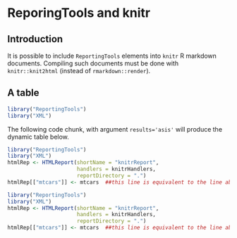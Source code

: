 <!--
%\VignetteEngine{knitr::knitr}
%\VignetteIndexEntry{ReportingTools and knitr R markdown}
%\VignetteKeywords{vignette, markdown, knitr, ReportingTools}
%\VignettePackage{rauthoring}
-->

ReporingTools and knitr
========================

## Introduction

It is possible to include `ReportingTools` elements into `knitr` R
markdown documents. Compiling such documents must be done with
`knitr::knit2html` (instead of `rmarkdown::render`).

## A table

```r
library("ReportingTools")
library("XML")
```

The following code chunk, with argument `results='asis'` will produce
the dynamic table below.

```r
library("ReportingTools")
library("XML")
htmlRep <- HTMLReport(shortName = "knitrReport",
                      handlers = knitrHandlers,
                      reportDirectory = ".")
htmlRep[["mtcars"]] <- mtcars  ##this line is equivalent to the line above
```

```r
library("ReportingTools")
library("XML")
htmlRep <- HTMLReport(shortName = "knitrReport",
                      handlers = knitrHandlers,
                      reportDirectory = ".")
htmlRep[["mtcars"]] <- mtcars  ##this line is equivalent to the line above
```
